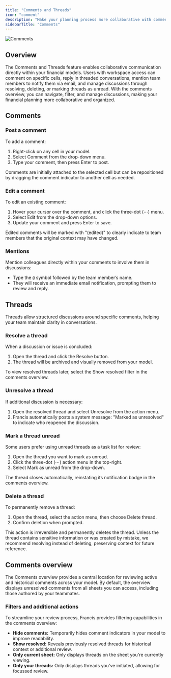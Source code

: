```yaml
---
title: "Comments and Threads"
icon: "comment"
description: "Make your planning process more collaborative with comments and conversations."
sidebarTitle: "Comments"
---
```


![Comments](/images/comments.png)

## Overview

The Comments and Threads feature enables collaborative communication directly within your financial models. Users with workspace access can comment on specific cells, reply in threaded conversations, mention team members to notify them via email, and manage discussions through resolving, deleting, or marking threads as unread. With the comments overview, you can navigate, filter, and manage discussions, making your financial planning more collaborative and organized.

## Comments

### Post a comment

To add a comment:

1. Right-click on any cell in your model.
2. Select Comment from the drop-down menu.
3. Type your comment, then press Enter to post.

Comments are initially attached to the selected cell but can be repositioned by dragging the comment indicator to another cell as needed.

### Edit a comment

To edit an existing comment:

1. Hover your cursor over the comment, and click the three-dot (⋯) menu.
2. Select Edit from the drop-down options.
3. Update your comment and press Enter to save.

Edited comments will be marked with "(edited)" to clearly indicate to team members that the original context may have changed.

### Mentions

Mention colleagues directly within your comments to involve them in discussions:

- Type the `@` symbol followed by the team member’s name.
- They will receive an immediate email notification, prompting them to review and reply.

## Threads

Threads allow structured discussions around specific comments, helping your team maintain clarity in conversations.

### Resolve a thread

When a discussion or issue is concluded:

1. Open the thread and click the Resolve button.
2. The thread will be archived and visually removed from your model.

To view resolved threads later, select the Show resolved filter in the comments overview.

### Unresolve a thread

If additional discussion is necessary:

1. Open the resolved thread and select Unresolve from the action menu.
2. Francis automatically posts a system message: "Marked as unresolved" to indicate who reopened the discussion.

### Mark a thread unread

Some users prefer using unread threads as a task list for review:

1. Open the thread you want to mark as unread.
2. Click the three-dot (⋯) action menu in the top-right.
3. Select Mark as unread from the drop-down.

The thread closes automatically, reinstating its notification badge in the comments overview.

### Delete a thread

To permanently remove a thread:

1. Open the thread, select the action menu, then choose Delete thread.
2. Confirm deletion when prompted.

<Warning>
  This action is irreversible and permanently deletes the thread. Unless the thread contains sensitive information or was created by mistake, we recommend resolving instead of deleting, preserving context for future reference.
</Warning>

## Comments overview

The Comments overview provides a central location for reviewing active and historical comments across your model. By default, the overview displays unresolved comments from all sheets you can access, including those authored by your teammates.

### Filters and additional actions

To streamline your review process, Francis provides filtering capabilities in the comments overview:

- **Hide comments:** Temporarily hides comment indicators in your model to improve readability.
- **Show resolved:** Reveals previously resolved threads for historical context or additional review.
- **Only current sheet:** Only displays threads on the sheet you're currently viewing.
- **Only your threads:** Only displays threads you've initiated, allowing for focussed review.